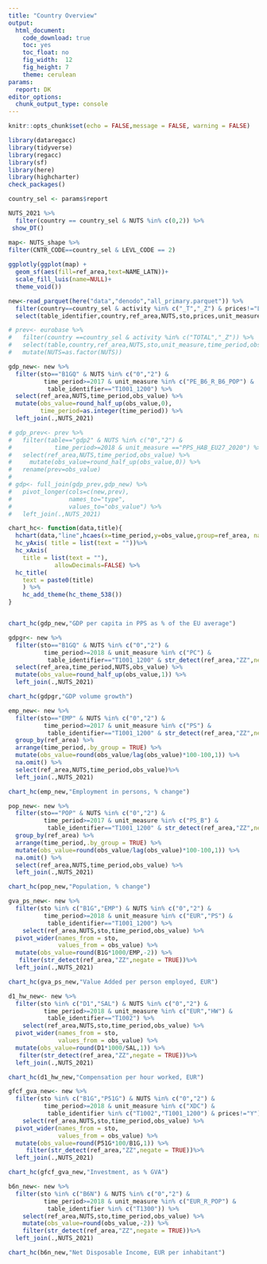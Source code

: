 ```yaml
---
title: "Country Overview"
output:
  html_document: 
    code_download: true
    toc: yes
    toc_float: no
    fig_width:  12
    fig_height: 7
    theme: cerulean
params:
  report: DK
editor_options: 
  chunk_output_type: console
---
```


```r
knitr::opts_chunk$set(echo = FALSE,message = FALSE, warning = FALSE)
```

```r
library(dataregacc)
library(tidyverse)
library(regacc)
library(sf)
library(here)
library(highcharter)
check_packages()

country_sel <- params$report
```

```r
NUTS_2021 %>%
  filter(country == country_sel & NUTS %in% c(0,2)) %>% 
 show_DT() 
```

```r
map<- NUTS_shape %>% 
filter(CNTR_CODE==country_sel & LEVL_CODE == 2)
  
ggplotly(ggplot(map) +
  geom_sf(aes(fill=ref_area,text=NAME_LATN))+
  scale_fill_luis(name=NULL)+
  theme_void())
```

```r

new<-read_parquet(here("data","denodo","all_primary.parquet")) %>% 
  filter(country==country_sel & activity %in% c("_T","_Z") & prices!="LR" & type=="V" & transformation !="A3") %>% 
  select(table_identifier,country,ref_area,NUTS,sto,prices,unit_measure,time_period,obs_value)

# prev<- eurobase %>% 
#   filter(country ==country_sel & activity %in% c("TOTAL","_Z")) %>% 
#   select(table,country,ref_area,NUTS,sto,unit_measure,time_period,obs_value) %>% 
#   mutate(NUTS=as.factor(NUTS))
```


```r

gdp_new<- new %>% 
  filter(sto=="B1GQ" & NUTS %in% c("0","2") & 
          time_period>=2017 & unit_measure %in% c("PE_B6_R_B6_POP") & 
           table_identifier=="T1001_1200") %>% 
  select(ref_area,NUTS,time_period,obs_value) %>% 
  mutate(obs_value=round_half_up(obs_value,0),
         time_period=as.integer(time_period)) %>% 
  left_join(.,NUTS_2021)

# gdp_prev<- prev %>% 
#   filter(table=="gdp2" & NUTS %in% c("0","2") & 
#            time_period>=2018 & unit_measure =="PPS_HAB_EU27_2020") %>% 
#   select(ref_area,NUTS,time_period,obs_value) %>% 
#     mutate(obs_value=round_half_up(obs_value,0)) %>% 
#   rename(prev=obs_value)
# 
# gdp<- full_join(gdp_prev,gdp_new) %>% 
#   pivot_longer(cols=c(new,prev),
#                names_to="type",
#                values_to="obs_value") %>% 
#   left_join(.,NUTS_2021)

chart_hc<- function(data,title){
  hchart(data,"line",hcaes(x=time_period,y=obs_value,group=ref_area, name=label)) %>% 
  hc_yAxis( title = list(text = ""))%>% 
  hc_xAxis(
    title = list(text = ""),
             allowDecimals=FALSE) %>% 
  hc_title(
    text = paste0(title)
    ) %>% 
    hc_add_theme(hc_theme_538())
}


chart_hc(gdp_new,"GDP per capita in PPS as % of the EU average")

```

```r
gdpgr<- new %>% 
  filter(sto=="B1GQ" & NUTS %in% c("0","2") & 
          time_period>=2018 & unit_measure %in% c("PC") & 
           table_identifier=="T1001_1200" & str_detect(ref_area,"ZZ",negate = TRUE)) %>% 
  select(ref_area,time_period,NUTS,obs_value) %>% 
  mutate(obs_value=round_half_up(obs_value,1)) %>% 
  left_join(.,NUTS_2021)

chart_hc(gdpgr,"GDP volume growth")

```

```r
emp_new<- new %>% 
  filter(sto=="EMP" & NUTS %in% c("0","2") & 
          time_period>=2017 & unit_measure %in% c("PS") & 
           table_identifier=="T1001_1200" & str_detect(ref_area,"ZZ",negate = TRUE)) %>% 
  group_by(ref_area) %>% 
  arrange(time_period,.by_group = TRUE) %>% 
  mutate(obs_value=round(obs_value/lag(obs_value)*100-100,1)) %>% 
  na.omit() %>% 
  select(ref_area,NUTS,time_period,obs_value)%>% 
  left_join(.,NUTS_2021)

chart_hc(emp_new,"Employment in persons, % change") 

```

```r
pop_new<- new %>% 
  filter(sto=="POP" & NUTS %in% c("0","2") & 
          time_period>=2017 & unit_measure %in% c("PS_B") & 
           table_identifier=="T1001_1200" & str_detect(ref_area,"ZZ",negate = TRUE)) %>% 
  group_by(ref_area) %>% 
  arrange(time_period,.by_group = TRUE) %>% 
  mutate(obs_value=round(obs_value/lag(obs_value)*100-100,1)) %>% 
  na.omit() %>% 
  select(ref_area,NUTS,time_period,obs_value) %>% 
  left_join(.,NUTS_2021)

chart_hc(pop_new,"Population, % change") 


```

```r
gva_ps_new<- new %>% 
  filter(sto %in% c("B1G","EMP") & NUTS %in% c("0","2") & 
          time_period>=2018 & unit_measure %in% c("EUR","PS") & 
           table_identifier=="T1001_1200") %>% 
    select(ref_area,NUTS,sto,time_period,obs_value) %>% 
  pivot_wider(names_from = sto,
              values_from = obs_value) %>% 
  mutate(obs_value=round(B1G*1000/EMP,-2)) %>% 
   filter(str_detect(ref_area,"ZZ",negate = TRUE))%>% 
  left_join(.,NUTS_2021)

chart_hc(gva_ps_new,"Value Added per person employed, EUR") 

```

```r
d1_hw_new<- new %>% 
  filter(sto %in% c("D1","SAL") & NUTS %in% c("0","2") & 
          time_period>=2018 & unit_measure %in% c("EUR","HW") & 
           table_identifier=="T1002") %>% 
    select(ref_area,NUTS,sto,time_period,obs_value) %>% 
  pivot_wider(names_from = sto,
              values_from = obs_value) %>% 
  mutate(obs_value=round(D1*1000/SAL,1)) %>% 
   filter(str_detect(ref_area,"ZZ",negate = TRUE))%>% 
  left_join(.,NUTS_2021)

chart_hc(d1_hw_new,"Compensation per hour worked, EUR") 

```

```r
gfcf_gva_new<- new %>% 
  filter(sto %in% c("B1G","P51G") & NUTS %in% c("0","2") & 
          time_period>=2018 & unit_measure %in% c("XDC") & 
           table_identifier %in% c("T1002","T1001_1200") & prices!="Y") %>% 
    select(ref_area,NUTS,sto,time_period,obs_value) %>% 
  pivot_wider(names_from = sto,
              values_from = obs_value) %>% 
  mutate(obs_value=round(P51G*100/B1G,1)) %>% 
     filter(str_detect(ref_area,"ZZ",negate = TRUE))%>% 
  left_join(.,NUTS_2021)

chart_hc(gfcf_gva_new,"Investment, as % GVA") 

```

```r
b6n_new<- new %>% 
  filter(sto %in% c("B6N") & NUTS %in% c("0","2") & 
          time_period>=2018 & unit_measure %in% c("EUR_R_POP") & 
           table_identifier %in% c("T1300")) %>% 
    select(ref_area,NUTS,sto,time_period,obs_value) %>% 
    mutate(obs_value=round(obs_value,-2)) %>% 
    filter(str_detect(ref_area,"ZZ",negate = TRUE))%>% 
  left_join(.,NUTS_2021)

chart_hc(b6n_new,"Net Disposable Income, EUR per inhabitant") 


```